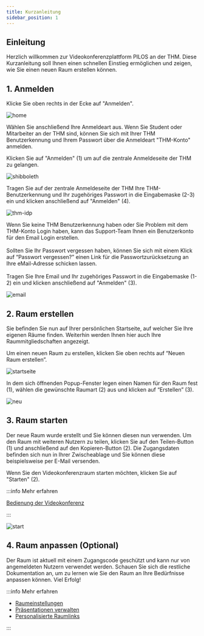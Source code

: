 ```yaml
---
title: Kurzanleitung
sidebar_position: 1
---
```



## Einleitung

Herzlich willkommen zur Videokonferenzplattform PILOS an der THM. Diese Kurzanleitung soll Ihnen einen schnellen Einstieg ermöglichen und zeigen, wie Sie einen neuen Raum erstellen können.

## 1. Anmelden

Klicke Sie oben rechts in der Ecke auf "Anmelden".

![home](assets/intro/home.png)

Wählen Sie anschließend Ihre Anmeldeart aus.
Wenn Sie Student oder Mitarbeiter an der THM sind, können Sie sich mit Ihrer THM Benutzerkennung und Ihrem Passwort über die Anmeldeart "THM-Konto" anmelden.

<Tabs>
  <TabItem value="shibb" label="THM-Konto" default>
      Klicken Sie auf "Anmelden" (1) um auf die zentrale Anmeldeseite der THM zu gelangen.

  ![shibboleth](assets/intro/shibboleth.png)

   Tragen Sie auf der zentrale Anmeldeseite der THM Ihre THM-Benutzerkennung und Ihr zugehöriges Passwort in die Eingabemaske (2-3) ein und klicken anschließend auf "Anmelden" (4).

![thm-idp](assets/intro/thm-idp.png)

  </TabItem>
  <TabItem value="email" label="Email">
   Wenn Sie keine THM Benutzerkennung haben oder Sie Problem mit dem THM-Konto Login haben, kann das Support-Team Ihnen ein Benutzerkonto für den Email Login erstellen.
   <br/><br/>
   Sollten Sie Ihr Passwort vergessen haben, können Sie sich mit einem Klick auf “Passwort vergessen?” einen Link für die Passwortzurücksetzung an Ihre eMail-Adresse schicken lassen.
   <br/><br/>
   Tragen Sie Ihre Email und Ihr zugehöriges Passwort in die Eingabemaske (1-2) ein und klicken anschließend auf "Anmelden" (3).


   ![email](assets/intro/email.png)
  </TabItem>
</Tabs>

## 2. Raum erstellen

Sie befinden Sie nun auf Ihrer persönlichen Startseite, auf welcher Sie Ihre eigenen Räume finden.
Weiterhin werden Ihnen hier auch Ihre Raummitgliedschaften angezeigt.

Um einen neuen Raum zu erstellen, klicken Sie oben rechts auf “Neuen Raum erstellen”.

![startseite](assets/intro/startseite.png)

In dem sich öffnenden Popup-Fenster legen einen Namen für den Raum fest (1), wählen die gewünschte Raumart (2) aus und klicken auf “Erstellen” (3).

![neu](assets/intro/neu.png)

## 3. Raum starten

Der neue Raum wurde erstellt und Sie können diesen nun verwenden.
Um den Raum mit weiteren Nutzern zu teilen, klicken Sie auf den Teilen-Button (1) und anschließend auf den Kopieren-Button (2). Die Zugangsdaten befinden sich nun in Ihrer Zwischeablage und Sie können diese beispielsweise per E-Mail versenden.

Wenn Sie den Videokonferenzraum starten möchten, klicken Sie auf "Starten" (2).

:::info Mehr erfahren

[Bedienung der Videokonferenz](bbb/index.mdx)

:::

![start](assets/intro/start.png)

## 4. Raum anpassen (Optional)

Der Raum ist aktuell mit einem Zugangscode geschützt und kann nur von angemeldeten Nutzern verwendet werden.
Schauen Sie sich die restliche Dokumentation an, um zu lernen wie Sie den Raum an Ihre Bedürfnisse anpassen können.
Viel Erfolg!

:::info Mehr erfahren

- [Raumeinstellungen](room/settings)
- [Präsentationen verwalten](room/functions/files)
- [Personalisierte Raumlinks](room/functions/roomlinks)

:::